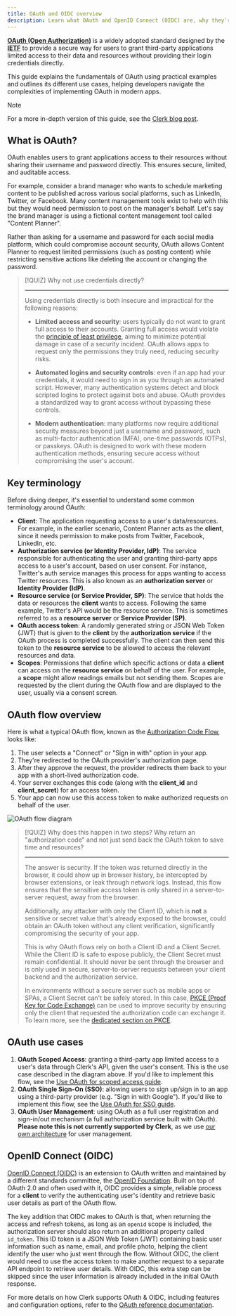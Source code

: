 ```yaml
---
title: OAuth and OIDC overview
description: Learn what OAuth and OpenID Connect (OIDC) are, why they're used, and how the different OAuth flows work.
---
```


**[OAuth (Open Authorization)](https://oauth.net/2/)** is a widely adopted standard designed by the **[IETF](https://www.ietf.org/)** to provide a secure way for users to grant third-party applications limited access to their data and resources without providing their login credentials directly.

This guide explains the fundamentals of OAuth using practical examples and outlines its different use cases, helping developers navigate the complexities of implementing OAuth in modern apps.

> [!NOTE]
> For a more in-depth version of this guide, see the [Clerk blog post](https://clerk.com/blog/how-oauth-works).

## What is OAuth?

OAuth enables users to grant applications access to their resources without sharing their username and password directly. This ensures secure, limited, and auditable access.

For example, consider a brand manager who wants to schedule marketing content to be published across various social platforms, such as LinkedIn, Twitter, or Facebook. Many content management tools exist to help with this but they would need permission to post on the manager's behalf. Let's say the brand manager is using a fictional content management tool called "Content Planner".

Rather than asking for a username and password for each social media platform, which could compromise account security, OAuth allows Content Planner to request limited permissions (such as posting content) while restricting sensitive actions like deleting the account or changing the password.

> [!QUIZ]
> Why not use credentials directly?
>
> ---
>
> Using credentials directly is both insecure and impractical for the following reasons:
>
> - **Limited access and security**: users typically do not want to grant full access to their accounts. Granting full access would violate the [principle of least privilege](https://en.wikipedia.org/wiki/Principle_of_least_privilege), aiming to minimize potential damage in case of a security incident. OAuth allows apps to request only the permissions they truly need, reducing security risks.
>
> - **Automated logins and security controls**: even if an app had your credentials, it would need to sign in as you through an automated script. However, many authentication systems detect and block scripted logins to protect against bots and abuse. OAuth provides a standardized way to grant access without bypassing these controls.
>
> - **Modern authentication**: many platforms now require additional security measures beyond just a username and password, such as multi-factor authentication (MFA), one-time passwords (OTPs), or passkeys. OAuth is designed to work with these modern authentication methods, ensuring secure access without compromising the user's account.

## Key terminology

Before diving deeper, it's essential to understand some common terminology around OAuth:

- **Client**: The application requesting access to a user's data/resources. For example, in the earlier scenario, Content Planner acts as the **client**, since it needs permission to make posts from Twitter, Facebook, LinkedIn, etc.
- **Authorization service (or Identity Provider, IdP)**: The service responsible for authenticating the user and granting third-party apps access to a user's account, based on user consent. For instance, Twitter's auth service manages this process for apps wanting to access Twitter resources. This is also known as an **authorization server** or **Identity Provider (IdP)**.
- **Resource service (or Service Provider, SP)**: The service that holds the data or resources the **client** wants to access. Following the same example, Twitter's API would be the resource service. This is sometimes referred to as a **resource server** or **Service Provider (SP)**.
- **OAuth access token**: A randomly generated string or JSON Web Token (JWT) that is given to the **client** by the **authorization service** if the OAuth process is completed successfully. The client can then send this token to the **resource service** to be allowed to access the relevant resources and data.
- **Scopes**: Permissions that define which specific actions or data a **client** can access on the **resource service** on behalf of the user. For example, a **scope** might allow readings emails but not sending them. Scopes are requested by the client during the OAuth flow and are displayed to the user, usually via a consent screen.

## OAuth flow overview

Here is what a typical OAuth flow, known as the [Authorization Code Flow](https://datatracker.ietf.org/doc/html/rfc6749#section-1.3.1), looks like:

1. The user selects a "Connect" or "Sign in with" option in your app.
1. They're redirected to the OAuth provider's authorization page.
1. After they approve the request, the provider redirects them back to your app with a short-lived authorization code.
1. Your server exchanges this code (along with the **client\_id** and **client\_secret**) for an access token.
1. Your app can now use this access token to make authorized requests on behalf of the user.

![OAuth flow diagram](/docs/images/oauth/oauth-flow-diagram.jpg)

> [!QUIZ]
> Why does this happen in two steps? Why return an "authorization code" and not just send back the OAuth token to save time and resources?
>
> ---
>
> The answer is security. If the token was returned directly in the browser, it could show up in browser history, be intercepted by browser extensions, or leak through network logs. Instead, this flow ensures that the sensitive access token is only shared in a server-to-server request, away from the browser.
>
> Additionally, any attacker with only the Client ID, which is **not** a sensitive or secret value that's already exposed to the browser, could obtain an OAuth token without any client verification, significantly compromising the security of your app.
>
> This is why OAuth flows rely on both a Client ID and a Client Secret. While the Client ID is safe to expose publicly, the Client Secret must remain confidential. It should never be sent through the browser and is only used in secure, server-to-server requests between your client backend and the authorization service.
>
> In environments without a secure server such as mobile apps or SPAs, a Client Secret can't be safely stored. In this case, [PKCE (Proof Key for Code Exchange)](https://datatracker.ietf.org/doc/html/rfc7636) can be used to improve security by ensuring only the client that requested the authorization code can exchange it. To learn more, see the [dedicated section on PKCE](/docs/configure/auth-strategies/oauth/how-clerk-implements-oauth#public-clients-and-pkce).

## OAuth use cases

1. **OAuth Scoped Access**: granting a third-party app limited access to a user's data through Clerk's API, given the user's consent. This is the use case described in the diagram above. If you'd like to implement this flow, see the [Use OAuth for scoped access guide](/docs/configure/auth-strategies/oauth/scoped-access).
1. **OAuth Single Sign-On (SSO)**: allowing users to sign up/sign in to an app using a third-party provider (e.g. "Sign in with Google"). If you'd like to implement this flow, see the [Use OAuth for SSO guide](/docs/configure/auth-strategies/oauth/single-sign-on).
1. **OAuth User Management**: using OAuth as a full user registration and sign-in/out mechanism (a full authorization service built with OAuth). **Please note this is not currently supported by Clerk**, as we use [our own architecture](/docs/how-clerk-works/overview) for user management.

## OpenID Connect (OIDC)

[OpenID Connect (OIDC)](https://openid.net/developers/how-connect-works/) is an extension to OAuth written and maintained by a different standards committee, the [OpenID Foundation](https://openid.net/foundation/). Built on top of OAuth 2.0 and often used with it, OIDC provides a simple, reliable process for a **client** to verify the authenticating user's identity and retrieve basic user details as part of the OAuth flow.

The key addition that OIDC makes to OAuth is that, when returning the access and refresh tokens, as long as an `openid` scope is included, the authorization server should also return an additional property called `id_token`. This ID token is a JSON Web Token (JWT) containing basic user information such as name, email, and profile photo, helping the client identify the user who just went through the flow. Without OIDC, the client would need to use the access token to make another request to a separate API endpoint to retrieve user details. With OIDC, this extra step can be skipped since the user information is already included in the initial OAuth response.

For more details on how Clerk supports OAuth & OIDC, including features and configuration options, refer to the [OAuth reference documentation](/docs/configure/auth-strategies/oauth/how-clerk-implements-oauth).
